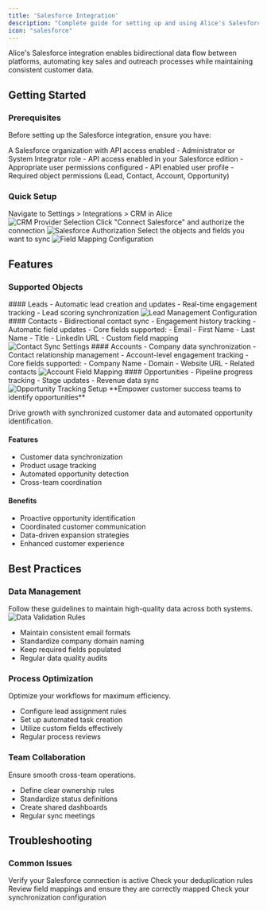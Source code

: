 ```yaml
---
title: 'Salesforce Integration'
description: "Complete guide for setting up and using Alice's Salesforce integration"
icon: "salesforce"
---
```


<Card title="Salesforce Integration" horizontal icon="salesforce" color="#019EDB">
  Alice's Salesforce integration enables bidirectional data flow between
  platforms, automating key sales and outreach processes while maintaining
  consistent customer data.
</Card>

## Getting Started

### Prerequisites

Before setting up the Salesforce integration, ensure you have:

<CardGroup cols={2}>
<Card title="Salesforce Account Requirements" icon="computer">
A Salesforce organization with API access enabled
  - Administrator or System Integrator role
  - API access enabled in your Salesforce edition
</Card>

<Card title="Permission Setup" icon="lock">
  - Appropriate user permissions configured
  - API enabled user profile
  - Required object permissions (Lead, Contact, Account, Opportunity)
</Card>
</CardGroup>

### Quick Setup

<Steps>
  <Step title="Access Integration Settings">
    Navigate to Settings > Integrations > CRM in Alice
    <Frame>
    <img src="/platformCaptures/01-crm-provider-selection.png" alt="CRM Provider Selection" />
    </Frame>
  </Step>
  
  <Step title="Connect Salesforce">
    Click "Connect Salesforce" and authorize the connection
    <Frame>
    <img src="/platformCaptures/02-crm-authorization.png" alt="Salesforce Authorization" />
    </Frame>
  </Step>

  <Step title="Configure Sync Settings">
    Select the objects and fields you want to sync
    <Frame>
    <img src="/platformCaptures/03-field-mapping-configuration.png" alt="Field Mapping Configuration" />
    </Frame>
  </Step>
</Steps>

## Features

### Supported Objects

<Card>
  #### Leads - Automatic lead creation and updates - Real-time engagement
  tracking - Lead scoring synchronization
  
  <Frame>
    <img src="/platformCaptures/07-lead-management-config.png" alt="Lead Management Configuration" />
  </Frame>
</Card>

<Card>
  #### Contacts - Bidirectional contact sync - Engagement history tracking -
  Automatic field updates - Core fields supported: - Email - First Name - Last
  Name - Title - LinkedIn URL - Custom field mapping
  
  <Frame>
    <img src="/platformCaptures/05-contact-sync-settings.png" alt="Contact Sync Settings" />
  </Frame>
</Card>

<Card>
  #### Accounts - Company data synchronization - Contact relationship management
  - Account-level engagement tracking - Core fields supported: - Company Name -
  Domain - Website URL - Related contacts
  
  <Frame>
    <img src="/platformCaptures/04-account-field-mapping.png" alt="Account Field Mapping" />
  </Frame>
</Card>

<Card>
  #### Opportunities - Pipeline progress tracking - Stage updates - Revenue data
  sync
  
  <Frame>
    <img src="/platformCaptures/09-opportunity-tracking-setup.png" alt="Opportunity Tracking Setup" />
  </Frame>
</Card>

<Callout type="success">
  **Empower customer success teams to identify opportunities**

Drive growth with synchronized customer data and automated opportunity identification.

</Callout>

#### Features

- Customer data synchronization
- Product usage tracking
- Automated opportunity detection
- Cross-team coordination

#### Benefits

- Proactive opportunity identification
- Coordinated customer communication
- Data-driven expansion strategies
- Enhanced customer experience

## Best Practices

### Data Management

<Callout type="warning">
  Follow these guidelines to maintain high-quality data across both systems.
</Callout>

<Frame>
  <img src="/platformCaptures/06-data-validation-rules.png" alt="Data Validation Rules" />
</Frame>

- Maintain consistent email formats
- Standardize company domain naming
- Keep required fields populated
- Regular data quality audits

### Process Optimization

<Callout type="info">Optimize your workflows for maximum efficiency.</Callout>

- Configure lead assignment rules
- Set up automated task creation
- Utilize custom fields effectively
- Regular process reviews

### Team Collaboration

<Callout type="info">Ensure smooth cross-team operations.</Callout>

- Define clear ownership rules
- Standardize status definitions
- Create shared dashboards
- Regular sync meetings

## Troubleshooting

### Common Issues

<AccordionGroup>
  <Accordion title="Salesforce disconnected">
    Verify your Salesforce connection is active
  </Accordion>
  
  <Accordion title="Leads are not deduplicating">
    Check your deduplication rules
  </Accordion>

  <Accordion title="Data is not pushed to correct objects or fields">
    Review field mappings and ensure they are correctly mapped
  </Accordion>

  <Accordion title="Data discrepancies">
    Check your synchronization configuration
  </Accordion>
</AccordionGroup>